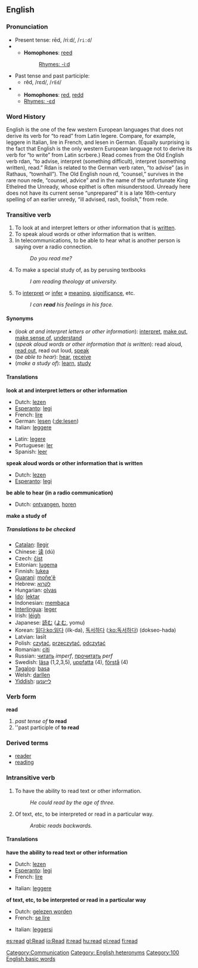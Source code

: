 ==English==
===Pronunciation===
*Present tense: rēd, /riːd/, /<tt>ri:d</tt>/
*{{audio|en-us-read.ogg|Audio (US)}}
**'''Homophones''': [[reed]]
**:[[Rhymes:English:-iːd|Rhymes: -iːd]]
*Past tense and past participle:
**rĕd, /rɛd/, /<tt>rEd</tt>/
*{{audio|en-us-read-past.ogg|Audio (US)}}
**'''Homophones''': [[red]], [[redd]]
**[[Rhymes:English:-ɛd|Rhymes: -ɛd]]

===Word History===
English is the one of the few western European languages that does not derive its verb for “to read” from Latin legere. Compare, for example, leggere in Italian, lire in French, and lesen in German. (Equally surprising is the fact that English is the only western European language not to derive its verb for “to write” from Latin scrbere.) Read comes from the Old English verb rdan, “to advise, interpret (something difficult), interpret (something written), read.” Rdan is related to the German verb raten, “to advise” (as in Rathaus, “townhall”). The Old English noun rd, “counsel,” survives in the rare noun rede, “counsel, advice” and in the name of the unfortunate King Ethelred the Unready, whose epithet is often misunderstood. Unready here does not have its current sense “unprepared” it is a late 16th-century spelling of an earlier unredy, “ill advised, rash, foolish,” from rede.
<!-- http://dictionary.reference.com/search?q=read -->

===Transitive verb===
{{en-infl-irreg|read|reads|reading|read|read}}

#To look at and interpret letters or other information that is [[written]].
#To speak aloud words or other information that is written.
#In telecommunications, to be able to hear what is another person is saying over a radio connection.
#:''Do you read me?''
#To make a special study of, as by perusing textbooks
#:''I am reading theology at university.''
#To [[interpret]] or [[infer]] a [[meaning]], [[significance]], etc.
#:''I can  '''read''' his feelings in his face.''

====Synonyms====
*(''look at and interpret letters or other information''): [[interpret]], [[make out]], [[make sense of]], [[understand]]
*(''speak aloud words or other information that is written''): read aloud, [[read out]], read out loud, [[speak]]
*(''be able to hear''): [[hear]], [[receive]]
*(''make a study of''): [[learn]], [[study]]

====Translations====

'''look at and interpret letters or other information'''
{{top}}
*Dutch: [[lezen]]
*[[Esperanto]]: [[legi]]
*French: [[lire#French|lire]]
*German: [[lesen]] ([[:de:lesen]])
*Italian: [[leggere]]
{{mid}}
*Latin: [[legere]]
*Portuguese: [[ler]]
*Spanish: [[leer#Spanish|leer]]
{{bottom}}

'''speak aloud words or other information that is written'''
{{top}}
*Dutch: [[lezen]]
*[[Esperanto]]: [[legi]]
{{mid}}
{{bottom}}

'''be able to hear (in a radio communication)'''
{{top}}
*Dutch: [[ontvangen]], [[horen]]
{{mid}}
{{bottom}}

'''make a study of'''
{{top}}
{{mid}}
{{bottom}}

=====Translations to be checked=====
<!--Remove this section once all of the translations below have been moved into the tables above.-->
{{checktrans}}

*[[Catalan]]: [[llegir]]
*Chinese: [[读]] (dú)
*Czech: [[číst]]
*Estonian: [[lugema]]
*Finnish: [[lukea]]
*[[Guaraní]]: [[moñe'ẽ]]
*Hebrew: [[לקרוא]]
*Hungarian: [[olvas]]
*[[Ido]]: [[lektar]]
*Indonesian: [[baca|membaca]]
*[[Interlingua]]: [[leger]]
*Irish: [[léigh]]
*Japanese: [[読む]] ([[よむ]], yomu)
*Korean: [[읽다]][[:ko:읽다]] (ilk-da), [[독서하다]] ([[:ko:독서하다]]) (dokseo-hada)
*Latvian: lasīt
*Polish: [[czytać]], [[przeczytać]], [[odczytać]] 
*Romanian: [[citi]]
*Russian: [[читать]] ''imperf'', [[прочитать]] ''perf''
*Swedish: [[läsa]] (1,2,3,5), [[uppfatta]] (4), [[förstå]] (4)
*[[Tagalog]]: [[basa]]
*Welsh: [[darllen]]
*[[Yiddish]]: [[לײענען]]

===Verb form===
'''read'''

#''past tense of'' '''to read'''
#''past participle of '''to read'''

<!--NOTE: Do not add translations here; these belong in the conjugations of the various translations given for the infinitive senses above
====Translations====
*Dutch: [[las]], [[lazen]]
*Esperanto: [[legis]]
*Ido: [[lektis]]
*Swedish: [[läste]] (1,2,3,5), [[förstod]] (4), [[uppfattade]] (4)

===Verb===
'''read'''

# past participle of ''to read''

===Translations===
*Dutch: [[gelezen]]
*Swedish: [[läst]] (1,2,3,5), [[förstått]] (4), [[uppfattat]] (4)
-->
===Derived terms===
*[[reader]]
*[[reading]]

===Intransitive verb===
{{en-infl-irreg|read|reads|reading|read|read}}

#To have the ability to read text or other information.
#:''He could read by the age of three.''
#Of text, etc, to be interpreted or read in a particular way.
#:''Arabic reads backwards.''

====Translations====

'''have the ability to read text or other information'''
{{top}}
*Dutch: [[lezen]]
*[[Esperanto]]: [[legi]]
*French: [[lire#French|lire]]
{{mid}}
*Italian: [[leggere]]
{{bottom}}

'''of text, etc, to be interpreted or read in a particular way'''
{{top}}
*Dutch: [[gelezen worden]]
*French: [[se lire]]
{{mid}}
*Italian: [[leggersi]]
{{bottom}}

[[Category:Communication]]
[[Category: English heteronyms]]
[[Category:100 English basic words]]

[[es:read]]
[[gl:Read]]
[[io:Read]]
[[it:read]]
[[hu:read]]
[[pl:read]]
[[fi:read]]